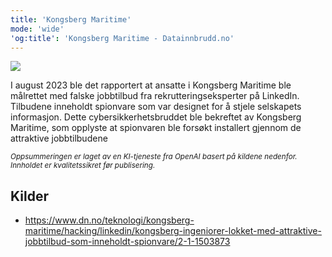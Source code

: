 ```yaml
---
title: 'Kongsberg Maritime'
mode: 'wide'
'og:title': 'Kongsberg Maritime - Datainnbrudd.no'
---
```


<Frame>
<img src="/images/kongsberg.png" noZoom/>
</Frame>

I august 2023 ble det rapportert at ansatte i Kongsberg Maritime ble målrettet med falske jobbtilbud fra rekrutteringseksperter på LinkedIn. Tilbudene inneholdt spionvare som var designet for å stjele selskapets informasjon. Dette cybersikkerhetsbruddet ble bekreftet av Kongsberg Maritime, som opplyste at spionvaren ble forsøkt installert gjennom de attraktive jobbtilbudene​

<sup><i>Oppsummeringen er laget av en KI-tjeneste fra OpenAI basert på kildene nedenfor. Innholdet er kvalitetssikret før publisering.</i></sup>

## Kilder
- https://www.dn.no/teknologi/kongsberg-maritime/hacking/linkedin/kongsberg-ingeniorer-lokket-med-attraktive-jobbtilbud-som-inneholdt-spionvare/2-1-1503873
